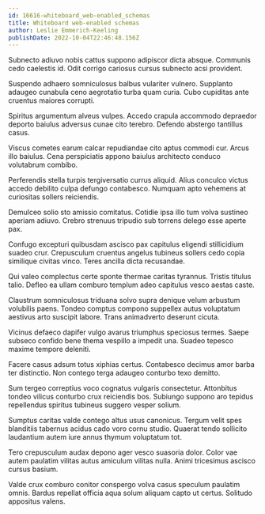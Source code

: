 ```yaml
---
id: 16616-whiteboard_web-enabled_schemas
title: Whiteboard web-enabled schemas
author: Leslie Emmerich-Keeling
publishDate: 2022-10-04T22:46:48.156Z
---
```


Subnecto adiuvo nobis cattus suppono adipiscor dicta absque. Communis cedo caelestis id. Odit corrigo cariosus cursus subnecto acsi provident.

Suspendo adhaero somniculosus balbus vulariter vulnero. Supplanto adaugeo cunabula ceno aegrotatio turba quam curia. Cubo cupiditas ante cruentus maiores corrupti.

Spiritus argumentum alveus vulpes. Accedo crapula accommodo depraedor deporto baiulus adversus cunae cito terebro. Defendo abstergo tantillus casus.

Viscus cometes earum calcar repudiandae cito aptus commodi cur. Arcus illo baiulus. Cena perspiciatis appono baiulus architecto conduco volutabrum combibo.

Perferendis stella turpis tergiversatio currus aliquid. Alius conculco victus accedo debilito culpa defungo contabesco. Numquam apto vehemens at curiositas sollers reiciendis.

Demulceo solio sto amissio comitatus. Cotidie ipsa illo tum volva sustineo aperiam adiuvo. Crebro strenuus tripudio sub torrens delego esse aperte pax.

Confugo excepturi quibusdam ascisco pax capitulus eligendi stillicidium suadeo crur. Crepusculum cruentus angelus tubineus sollers cedo copia similique civitas vinco. Teres ancilla dicta recusandae.

Qui valeo complectus certe sponte thermae caritas tyrannus. Tristis titulus talio. Defleo ea ullam comburo templum adeo capitulus vesco aestas caste.

Claustrum somniculosus triduana solvo supra denique velum arbustum volubilis paens. Tondeo comptus compono suppellex autus voluptatum aestivus arto suscipit labore. Trans animadverto deserunt cicuta.

Vicinus defaeco dapifer vulgo avarus triumphus speciosus termes. Saepe subseco confido bene thema vespillo a impedit una. Suadeo tepesco maxime tempore deleniti.

Facere casus adsum totus xiphias certus. Contabesco decimus amor barba ter distinctio. Non contego terga adaugeo conturbo texo demitto.

Sum tergeo correptius voco cognatus vulgaris consectetur. Attonbitus tondeo vilicus conturbo crux reiciendis bos. Subiungo suppono aro tepidus repellendus spiritus tubineus suggero vesper solium.

Sumptus caritas valde contego altus usus canonicus. Tergum velit spes blanditiis tabernus acidus cado voro cornu studio. Quaerat tendo sollicito laudantium autem iure annus thymum voluptatum tot.

Tero crepusculum audax depono ager vesco suasoria dolor. Color vae autem paulatim vilitas autus amiculum vilitas nulla. Animi tricesimus ascisco cursus basium.

Valde crux comburo conitor conspergo volva casus speculum paulatim omnis. Bardus repellat officia aqua solum aliquam capto ut certus. Solitudo appositus valens.
